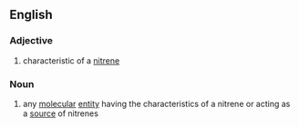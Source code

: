 ==English==

===Adjective===
{{en-adj}}

#{{chemistry}} characteristic of a [[nitrene]]

===Noun===
{{en-noun}}
#{{chemistry}} any [[molecular]] [[entity]] having the characteristics of a nitrene or acting as a [[source]] of nitrenes